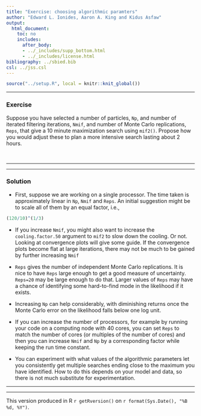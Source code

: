 ```yaml
---
title: "Exercise: choosing algorithmic paramters"
author: "Edward L. Ionides, Aaron A. King and Kidus Asfaw"
output:
  html_document:
    toc: no
    includes:
      after_body:
      - ../_includes/supp_bottom.html
      - ../_includes/license.html
bibliography: ../sbied.bib
csl: ../jss.csl
---
```


```r
source("../setup.R", local = knitr::knit_global())
```

-----------------------------------

### Exercise

Suppose you have selected a number of particles, `Np`, and number of iterated filtering iterations, `Nmif`, and number of Monte Carlo replications, `Reps`, that give a 10 minute maximization search using `mif2()`. Propose how you would adjust these to plan a more intensive search lasting about 2 hours.

<br>

--------

---------

### Solution

* First, suppose we are working on a single processor. The time taken is approximately linear in `Np`, `Nmif` and `Reps`. An initial suggestion might be to scale all of them by an equal factor, i.e.,
```r
(120/10)^(1/3)
```

* If you increase `Nmif`, you might also want to increase the `cooling.factor.50` argument to `mif2` to slow down the cooling. Or not. Looking at convergence plots will give some guide. If the convergence plots become flat at large iterations, there may not be much to be gained by further increasing `Nmif`

* `Reps` gives the number of independent Monte Carlo replications. It is nice to have `Reps` large enough to get a good measure of uncertainty. `Reps=20` may be large enough to do that. Larger values of `Reps` may have a chance of identifying some hard-to-find mode in the likelihood if it exists.

* Increasing `Np` can help considerably, with diminishing returns once the Monte Carlo error on the likelihood falls below one log unit. 

* If you can increase the number of processors, for example by running your code on a computing node with 40 cores, you can set `Reps` to match the number of cores (or multiples of the number of cores) and then you can increase `Nmif` and `Np` by a corresponding factor while keeping the run time constant.

* You can experiment with what values of the algorithmic parameters let you consistently get multiple searches ending close to the maximum you have identified. How to do this depends on your model and data, so there is not much substitute for experimentation.


-----------------------------------

----------------------------------

This version produced in R `r getRversion()` on `r format(Sys.Date(), "%B %d, %Y")`.
